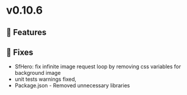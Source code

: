 
<Meta title="Releases/v0.10.6 - Latest/Change log" />

# v0.10.6

## 🚀 Features

## 🐛 Fixes

- SfHero: fix infinite image request loop by removing css variables for background image
- unit tests warnings fixed,
- Package.json - Removed unnecessary libraries
